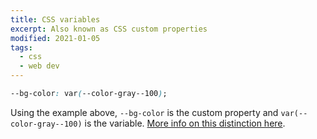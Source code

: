 ```yaml
---
title: CSS variables
excerpt: Also known as CSS custom properties
modified: 2021-01-05
tags:
  - css
  - web dev
---
```


<Bookmark url='https://drafts.csswg.org/css-variables/' />

```css
--bg-color: var(--color-gray--100);
```

Using the example above, `--bg-color` is the custom property and `var(--color-gray--100)` is the variable. [More info on this distinction here](https://webplatform.news/issues/2020-12-04).